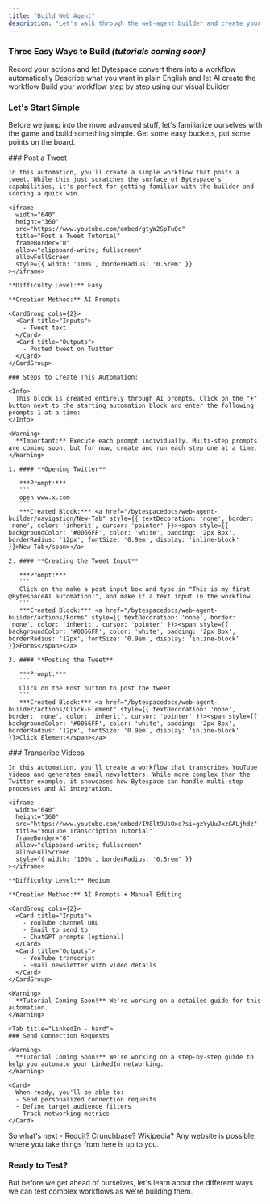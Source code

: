 ```yaml
---
title: "Build Web Agent"
description: "Let's walk through the web-agent builder and create your first automation."
---
```


### Three Easy Ways to Build *(tutorials coming soon)*

<CardGroup cols={3}>
  <Card title="Recording" icon="video">
    Record your actions and let Bytespace convert them into a workflow automatically
  </Card>
  <Card title="AI Prompting" icon="wand-magic-sparkles">
    Describe what you want in plain English and let AI create the workflow
  </Card>
  <Card title="Manual Editing" icon="pen-to-square">
    Build your workflow step by step using our visual builder
  </Card>
</CardGroup>

### Let's Start Simple

Before we jump into the more advanced stuff, let's familiarize ourselves with the game and build something simple. Get some easy buckets, put some points on the board.

<Tabs>
  <Tab title="Twitter - easy">
    ### Post a Tweet

    In this automation, you'll create a simple workflow that posts a tweet. While this just scratches the surface of Bytespace's capabilities, it's perfect for getting familiar with the builder and scoring a quick win.

    <iframe
      width="640"
      height="360"
      src="https://www.youtube.com/embed/gtyW2SpTuQo"
      title="Post a Tweet Tutorial"
      frameBorder="0"
      allow="clipboard-write; fullscreen"
      allowFullScreen
      style={{ width: '100%', borderRadius: '0.5rem' }}
    ></iframe>

    **Difficulty Level:** Easy

    **Creation Method:** AI Prompts

    <CardGroup cols={2}>
      <Card title="Inputs">
        - Tweet text
      </Card>
      <Card title="Outputs">
        - Posted tweet on Twitter
      </Card>
    </CardGroup>

    ### Steps to Create This Automation:

    <Info>
      This block is created entirely through AI prompts. Click on the "+" button next to the starting automation block and enter the following prompts 1 at a time:
    </Info>

    <Warning>
      **Important:** Execute each prompt individually. Multi-step prompts are coming soon, but for now, create and run each step one at a time.
    </Warning>

    1. #### **Opening Twitter**
       
       ***Prompt:***
       ```
       open www.x.com
       ```
       ***Created Block:*** <a href="/bytespacedocs/web-agent-builder/navigation/New-Tab" style={{ textDecoration: 'none', border: 'none', color: 'inherit', cursor: 'pointer' }}><span style={{ backgroundColor: '#0066FF', color: 'white', padding: '2px 8px', borderRadius: '12px', fontSize: '0.9em', display: 'inline-block' }}>New Tab</span></a>

    2. #### **Creating the Tweet Input**
       
       ***Prompt:***
       ```
       Click on the make a post input box and type in "This is my first @BytespaceAI automation!", and make it a text input in the workflow.
       ```
       ***Created Block:*** <a href="/bytespacedocs/web-agent-builder/actions/Forms" style={{ textDecoration: 'none', border: 'none', color: 'inherit', cursor: 'pointer' }}><span style={{ backgroundColor: '#0066FF', color: 'white', padding: '2px 8px', borderRadius: '12px', fontSize: '0.9em', display: 'inline-block' }}>Forms</span></a>

    3. #### **Posting the Tweet**
       
       ***Prompt:***
       ```
       Click on the Post button to post the tweet
       ```
       ***Created Block:*** <a href="/bytespacedocs/web-agent-builder/actions/Click-Element" style={{ textDecoration: 'none', border: 'none', color: 'inherit', cursor: 'pointer' }}><span style={{ backgroundColor: '#0066FF', color: 'white', padding: '2px 8px', borderRadius: '12px', fontSize: '0.9em', display: 'inline-block' }}>Click Element</span></a>
  </Tab>

  <Tab title="YouTube (medium)">
    ### Transcribe Videos
    
    In this automation, you'll create a workflow that transcribes YouTube videos and generates email newsletters. While more complex than the Twitter example, it showcases how Bytespace can handle multi-step processes and AI integration.

    <iframe
      width="640"
      height="360"
      src="https://www.youtube.com/embed/I98lt9UsOxc?si=gzYyUuJxzGALjhdz"
      title="YouTube Transcription Tutorial"
      frameBorder="0"
      allow="clipboard-write; fullscreen"
      allowFullScreen
      style={{ width: '100%', borderRadius: '0.5rem' }}
    ></iframe>

    **Difficulty Level:** Medium

    **Creation Method:** AI Prompts + Manual Editing

    <CardGroup cols={2}>
      <Card title="Inputs">
        - YouTube channel URL
        - Email to send to
        - ChatGPT prompts (optional)
      </Card>
      <Card title="Outputs">
        - YouTube transcript
        - Email newsletter with video details
      </Card>
    </CardGroup>

    <Warning>
      **Tutorial Coming Soon!** We're working on a detailed guide for this automation.
    </Warning>
  </Tab>

    <Tab title="LinkedIn - hard">
    ### Send Connection Requests
    
    <Warning>
      **Tutorial Coming Soon!** We're working on a step-by-step guide to help you automate your LinkedIn networking.
    </Warning>

    <Card>
      When ready, you'll be able to:
      - Send personalized connection requests
      - Define target audience filters
      - Track networking metrics
    </Card>
  </Tab>

</Tabs>

<Note>
So what's next - Reddit? Crunchbase? Wikipedia? Any website is possible; where you take things from here is up to you.
</Note>

### Ready to Test?

But before we get ahead of ourselves, let's learn about the different ways we can test complex workflows as we're building them.

